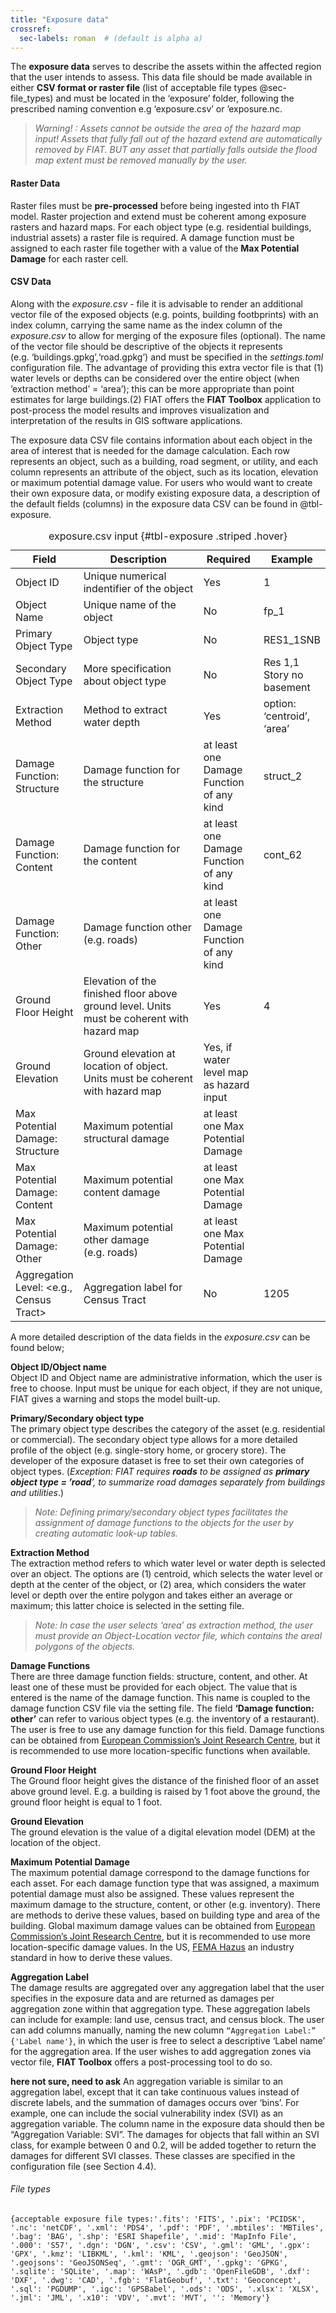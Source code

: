 ```yaml
---
title: "Exposure data"
crossref:
  sec-labels: roman  # (default is alpha a)
---
```


The **exposure data** serves to describe the assets within the affected region that the user intends to assess. This data file should be made available in either **CSV format or raster file** (list of acceptable file types @sec-file_types) and must be located in the 'exposure' folder, following the prescribed naming convention e.g 'exposure.csv' or 'exposure.nc. 

 > *Warning! : Assets cannot be outside the area of the hazard map input! Assets that fully fall out of the hazard extend are automatically removed by FIAT. BUT any asset that partially falls outside the flood map extent must be removed manually by the user.*


#### Raster Data 

Raster files must be **pre-processed** before being ingested into th FIAT model. Raster projection and extend must be coherent among exposure rasters and hazard maps. For each object type (e.g. residential buildings, industrial assets) a raster file is required. A damage function must be assigned to each raster file together with a value of the **Max Potential Damage** for each raster cell.

#### CSV Data 

Along with the *exposure.csv* - file it is advisable to render an additional vector file of the exposed objects (e.g. points, building footbprints) with an index column, carrying the same name as the index column of the *exposure.csv* to allow for merging of the exposure files (optional). The name of the vector file should be descriptive of the objects it represents (e.g. 'buildings.gpkg','road.gpkg') and must be specified in the *settings.toml* configuration file. The advantage of providing this extra vector file is that (1) water levels or depths can be considered over the entire object (when 'extraction method' = 'area'); this can be more appropriate than point estimates for large buildings.(2) FIAT offers the **FIAT Toolbox** application to post-process the model results and improves visualization and interpretation of the results in GIS software applications. 
 
The exposure data CSV file contains information about each object in the area of interest that is needed for the damage calculation. Each row represents an object, such as a building, road segment, or utility, and each column represents an attribute of the object, such as its location, elevation or maximum potential damage value. 
For users who would want to create their own exposure data, or modify existing exposure data, a description of the default fields (columns) in the exposure data CSV can be found in @tbl-exposure. 

| Field                                  | Description                                                                                | Required                                 | Example                    |
|----------------------------------------|--------------------------------------------------------------------------------------------|------------------------------------------|----------------------------|
| Object ID                              | Unique numerical indentifier of the object                                                 | Yes                                      | 1                          |
| Object Name                            | Unique name of the object                                                                  | No                                       | fp_1                       |
| Primary Object Type                    | Object type                                                                                | No                                       | RES1_1SNB                  |
| Secondary Object Type                  | More specification about object type                                                       | No                                       | Res 1,1 Story no basement  |
| Extraction Method                      | Method to extract water depth                                                              | Yes                                      | option: 'centroid', 'area' |
| Damage Function: Structure             | Damage function for the structure                                                          | at least one Damage Function of any kind | struct_2                   |
| Damage Function: Content               | Damage function for the content                                                            | at least one Damage Function of any kind | cont_62                    |
| Damage Function: Other                 | Damage function other (e.g. roads)                                                         | at least one Damage Function of any kind |                            |
| Ground Floor Height                    | Elevation of the finished floor above ground level. Units must be coherent with hazard map | Yes                                      | 4                          |
| Ground Elevation                       | Ground elevation at location of object. Units must be coherent with hazard map             | Yes, if water level map as hazard input  |                            |
| Max Potential Damage: Structure        | Maximum potential structural damage                                                        | at least one Max Potential Damage        |                            |
| Max Potential Damage: Content          | Maximum potential content damage                                                           | at least one Max Potential Damage        |                            |
| Max Potential Damage: Other            | Maximum potential other damage (e.g. roads)                                                | at least one Max Potential Damage        |                            |
| Aggregation Level: <e.g., Census Tract> | Aggregation label for Census Tract                                                         | No                                       | 1205                       |
: exposure.csv input {#tbl-exposure .striped .hover}

A more detailed description of the data fields in the *exposure.csv* can be found below;

 **Object ID/Object name**  
 Object ID and Object name are administrative information, which the user is free to choose. Input must be unique for each object, if they are not unique, FIAT gives a warning and stops the model built-up.

**Primary/Secondary object type**  
The primary object type describes the category of the asset (e.g. residential or commercial). The secondary object type allows for a more detailed profile of the object (e.g. single-story home, or grocery store). The developer of the exposure dataset is free to set their own categories of object types. (*Exception: FIAT requires **roads** to be assigned as **primary object type = ‘road**’, to summarize road damages separately from buildings and utilities*.)  

>*Note: Defining primary/secondary object types facilitates the assignment of damage functions to the objects for the user by creating automatic look-up tables.*

**Extraction Method**  
The extraction method refers to which water level or water depth is selected over an object. The options are (1) centroid, which selects the water level or depth at the center of the object, or (2) area, which considers the water level or depth over the entire polygon and takes either an average or maximum; this latter choice is selected in the setting file. 

>*Note: In case the user selects 'area' as extraction method, the user must provide an Object-Location vector file, which contains the areal polygons of the objects.*

**Damage Functions**  
There are three damage function fields: structure, content, and other. At least one of these must be provided for each object. The value that is entered is the name of the damage function. This name is coupled to the damage function CSV file via the setting file. The field **'Damage function: other'** can refer to various object types (e.g. the inventory of a restaurant). The user is free to use any damage function for this field. Damage functions can be obtained from [European Commission's Joint Research Centre](https://publications.jrc.ec.europa.eu/repository/handle/JRC105688), but it is recommended to use more location-specific functions when available.

**Ground Floor Height**  
The Ground floor height gives the distance of the finished floor of an asset above ground level. E.g. a building is raised by 1 foot above the ground, the ground floor height is equal to 1 foot. 

**Ground Elevation**  
The ground elevation is the value of a digital elevation model (DEM) at the location of the object.

**Maximum Potential Damage**  
The maximum potential damage correspond to the damage functions for each asset. For each damage function type that was assigned, a maximum potential damage must also be assigned. These values represent the maximum damage to the structure, content, or other (e.g. inventory). There are methods to derive these values, based on building type and area of the building. Global maximum damage values can be obtained from  [European Commission's Joint Research Centre](https://publications.jrc.ec.europa.eu/repository/handle/JRC105688), but it is recommended to use more location-specific damage values. In the US, [FEMA Hazus](https://www.fema.gov/flood-maps/products-tools/hazusis) an industry standard in how to derive these values.

**Aggregation Label**  
The damage results are aggregated over any aggregation label that the user specifies in the exposure data and are returned as damages per aggregation zone within that aggregation type. These aggregation labels can include for example: land use, census tract, and census block.
The user can add columns manually, naming the new column `“Aggregation Label:” {'Label name'}`, in which the user is free to select a descriptive 'Label name' for the aggregation area.
If the user wishes to add aggregation zones via vector file, **FIAT Toolbox** offers a post-processing tool to do so. 
 
**here not sure, need to ask**
An aggregation variable is similar to an aggregation label, except that it can take continuous values instead of discrete labels, and the summation of damages occurs over ‘bins’. For example, one can include the social vulnerability index (SVI) as an aggregation variable. The column name in the exposure data should then be “Aggregation Variable: SVI”. The damages for objects that fall within an SVI class, for example between 0 and 0.2, will be added together to return the damages for different SVI classes. These classes are specified in the configuration file (see Section 4.4).


###### File types {#sec-file_types}
    {acceptable exposure file types:'.fits': 'FITS', '.pix': 'PCIDSK', '.nc': 'netCDF', '.xml': 'PDS4', '.pdf': 'PDF', '.mbtiles': 'MBTiles', '.bag': 'BAG', '.shp': 'ESRI Shapefile', '.mid': 'MapInfo File', '.000': 'S57', '.dgn': 'DGN', '.csv': 'CSV', '.gml': 'GML', '.gpx': 'GPX', '.kmz': 'LIBKML', '.kml': 'KML', '.geojson': 'GeoJSON', '.geojsons': 'GeoJSONSeq', '.gmt': 'OGR_GMT', '.gpkg': 'GPKG', '.sqlite': 'SQLite', '.map': 'WAsP', '.gdb': 'OpenFileGDB', '.dxf': 'DXF', '.dwg': 'CAD', '.fgb': 'FlatGeobuf', '.txt': 'Geoconcept', '.sql': 'PGDUMP', '.igc': 'GPSBabel', '.ods': 'ODS', '.xlsx': 'XLSX', '.jml': 'JML', '.x10': 'VDV', '.mvt': 'MVT', '': 'Memory'}